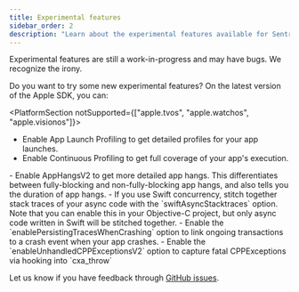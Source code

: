 ```yaml
---
title: Experimental features
sidebar_order: 2
description: "Learn about the experimental features available for Sentry's Apple SDK."
---
```


<Alert>
  Experimental features are still a work-in-progress and may have bugs. We
  recognize the irony.
</Alert>

Do you want to try some new experimental features? On the latest version of the Apple SDK, you can:

<PlatformSection notSupported={["apple.tvos", "apple.watchos", "apple.visionos"]}>
- Enable <PlatformLink to="/profiling/#enable-launch-profiling">App Launch Profiling</PlatformLink> to get detailed profiles for your app launches.
- Enable <PlatformLink to="/profiling/#continuous-profiling">Continuous Profiling</PlatformLink> to get full coverage of your app's execution.
</PlatformSection>
<PlatformSection notSupported={["apple.macos", "apple.watchos", "apple.visionos"]}>
- Enable <PlatformLink to="/configuration/app-hangs/#app-hangs-v2">AppHangsV2</PlatformLink> to get more detailed app hangs. This differentiates between fully-blocking and non-fully-blocking app hangs, and also tells you the duration of app hangs.
</PlatformSection>
- If you use Swift concurrency, stitch together stack traces of your async code with the `swiftAsyncStacktraces` option. Note that you can enable this in your Objective-C project, but only async code written in Swift will be stitched together.
- Enable the <PlatformLink to="/configuration/options/#enablePersistingTracesWhenCrashing">`enablePersistingTracesWhenCrashing`</PlatformLink> option to link ongoing transactions to a crash event when your app crashes.
- Enable the `enableUnhandledCPPExceptionsV2` option to capture fatal CPPExceptions via hooking into `cxa_throw`

Let us know if you have feedback through [GitHub issues](https://github.com/getsentry/sentry-cocoa/issues).
